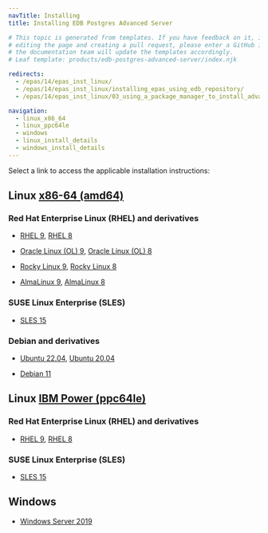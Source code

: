 ```yaml
---
navTitle: Installing
title: Installing EDB Postgres Advanced Server

# This topic is generated from templates. If you have feedback on it, instead of
# editing the page and creating a pull request, please enter a GitHub issue and
# the documentation team will update the templates accordingly.
# Leaf template: products/edb-postgres-advanced-server/index.njk

redirects:
  - /epas/14/epas_inst_linux/
  - /epas/14/epas_inst_linux/installing_epas_using_edb_repository/
  - /epas/14/epas_inst_linux/03_using_a_package_manager_to_install_advanced_server/

navigation:
  - linux_x86_64
  - linux_ppc64le
  - windows
  - linux_install_details
  - windows_install_details
---
```


Select a link to access the applicable installation instructions:

## Linux [x86-64 (amd64)](linux_x86_64)

### Red Hat Enterprise Linux (RHEL) and derivatives

- [RHEL 9](linux_x86_64/epas_rhel_9), [RHEL 8](linux_x86_64/epas_rhel_8)

- [Oracle Linux (OL) 9](linux_x86_64/epas_rhel_9), [Oracle Linux (OL) 8](linux_x86_64/epas_rhel_8)

- [Rocky Linux 9](linux_x86_64/epas_other_linux_9), [Rocky Linux 8](linux_x86_64/epas_other_linux_8)

- [AlmaLinux 9](linux_x86_64/epas_other_linux_9), [AlmaLinux 8](linux_x86_64/epas_other_linux_8)

### SUSE Linux Enterprise (SLES)

- [SLES 15](linux_x86_64/epas_sles_15)

### Debian and derivatives

- [Ubuntu 22.04](linux_x86_64/epas_ubuntu_22), [Ubuntu 20.04](linux_x86_64/epas_ubuntu_20)

- [Debian 11](linux_x86_64/epas_debian_11)

## Linux [IBM Power (ppc64le)](linux_ppc64le)

### Red Hat Enterprise Linux (RHEL) and derivatives

- [RHEL 9](linux_ppc64le/epas_rhel_9), [RHEL 8](linux_ppc64le/epas_rhel_8)

### SUSE Linux Enterprise (SLES)

- [SLES 15](linux_ppc64le/epas_sles_15)

## Windows

- [Windows Server 2019](windows)
